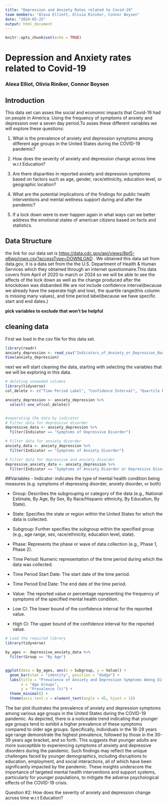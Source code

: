 ```yaml
---
title: "Depression and Anxiety Rates related to Covid-19"
team members: "Alexa Elliott, Olivia Riniker, Connor Boysen"
date: "2024-03-25"
output: html_document
---
```


```r
knitr::opts_chunk$set(echo = TRUE)
```

# Depression and Anxiety rates related to Covid-19

### Alexa Elliot, Olivia Riniker, Connor Boysen

## Introduction

This data set can asses the social and economic impacts that Covid-19 had on people in America. Using the frequency of symptoms of anxiety and depression over a seven day period.To asses these different variables we will explore these questions:

1.  What is the prevalence of anxiety and depression symptoms among different age groups in the United States during the COVID-19 pandemic?

2.  How does the severity of anxiety and depression change across time w.r.t Education?

3.  Are there disparities in reported anxiety and depression symptoms based on factors such as age, gender, race/ethnicity, education level, or geographic location?

4.  What are the potential implications of the findings for public health interventions and mental wellness support during and after the pandemic?

5.  If a lock down were to ever happen again in what ways can we better address the emotional states of american citizens based on facts and statistics.

## Data Structure

the link for our data set is <https://data.cdc.gov/api/views/8pt5-q6wp/rows.csv?accessType=DOWNLOAD> . We obtained this data set from data.gov, it is a data set from the the U.S. Department of Health & Human Services which they obtained through an internet questionnaire.This data covers from April of 2020 to march or 2024 so we will be able to see the affects of the lock down as well as the change produced after the knockdown was disbanded.We are not include confidence interval(because we already have the seperate high and low), the quartile range(this column is missing many values), and time period label(because we have specific start and end dates.)

**pick variables to exclude that won't be helpful**

## cleaning data

First we load in the csv file for this data set.

```r
library(readr)
anxiety_depression <- read_csv("Indicators_of_Anxiety_or_Depression_Based_on_Reported_Frequency_of_Symptoms_During_Last_7_Days.csv")
View(anxiety_depression)

```

next we will start cleaning the data, starting with selecting the variables that we will be exploring in this data.

```r
# deleting unneeded columns
library(tidyverse)
col_delete <- c("Time Period Label", "Confidence Interval", "Quartile Range")

anxiety_depression <- anxiety_depression %>% 
  select(-one_of(col_delete))


#seperating the data by indicator
# Filter data for depressive disorder
depressive_data <- anxiety_depression %>%
  filter(Indicator == "Symptoms of Depressive Disorder")

# Filter data for anxiety disorder
anxiety_data <- anxiety_depression %>%
  filter(Indicator == "Symptoms of Anxiety Disorder")

# Filter data for depressive and anxiety disorder
depressive_anxiety_data <- anxiety_depression %>%
  filter(Indicator == "Symptoms of Anxiety Disorder or Depressive Disorder")

```

##Variables 
- Indicator: indicates the type of mental health condition being measures (e.g. symptoms of depressing disorder, anxiety disorder, or both)

- Group: Describes the subgrouping or category of the data (e.g., National Estimate, By Age, By Sex, By Race/Hispanic ethnicity, By Education, By State).

- State: Specifies the state or region within the United States for which the data is collected.

- Subgroup: Further specifies the subgroup within the specified group (e.g., age range, sex, race/ethnicity, education level, state).

- Phase: Represents the phase or wave of data collection (e.g., Phase 1, Phase 2).

- Time Period: Numeric representation of the time period during which the data was collected.

- Time Period Start Date: The start date of the time period.

- Time Period End Date: The end date of the time period.

- Value: The reported value or percentage representing the frequency of symptoms of the specified mental health condition.

- Low Cl: The lower bound of the confidence interval for the reported value.

- High Cl: The upper bound of the confidence interval for the reported value.

```r
# Load the required library
library(tidyverse)

by_ages <- depressive_anxiety_data %>%  
  filter(Group == "By Age")


ggplot(data = by_ages, aes(x = Subgroup, y = Value)) +
  geom_bar(stat = "identity", position = "dodge") + 
  labs(title = "Prevalence of Anxiety and Depression Symptoms Among Different Age Groups",
       x = "Age Groups",
       y = "Prevalence (%)") +
  theme_minimal() +
  theme(axis.text.x = element_text(angle = 45, hjust = 1))
```

The bar plot illustrates the prevalence of anxiety and depression symptoms among various age groups in the United States during the COVID-19 pandemic. As depicted, there is a noticeable trend indicating that younger age groups tend to exhibit a higher prevalence of these symptoms compared to older age groups. Specifically, individuals in the 18-29 years age range demonstrate the highest prevalence, followed by those in the 30-39 years age bracket, and so forth. This suggests that younger adults are more susceptible to experiencing symptoms of anxiety and depressive disorders during the pandemic. Such findings may reflect the unique challenges faced by younger demographics, including disruptions to education, employment, and social interactions, all of which have been significantly impacted by the pandemic. These insights underscore the importance of targeted mental health interventions and support systems, particularly for younger populations, to mitigate the adverse psychological effects of the COVID-19 crisis.


Question #2: How does the severity of anxiety and depression change across time w.r.t Education?